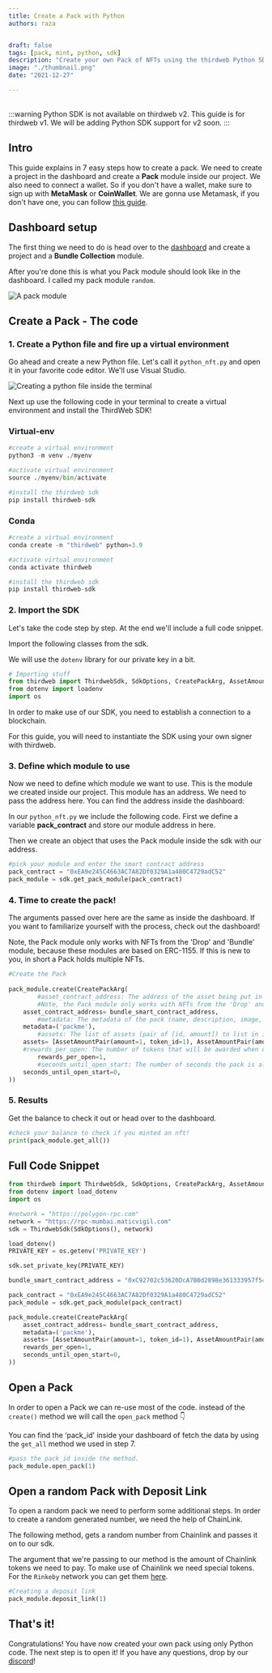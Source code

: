 ```yaml
---
title: Create a Pack with Python
authors: raza


draft: false
tags: [pack, mint, python, sdk]
description: "Create your own Pack of NFTs using the thirdweb Python SDK"
image: "./thumbnail.png"
date: "2021-12-27"

---
```


<br />
:::warning
Python SDK is not available on thirdweb v2. This guide is for thirdweb v1. We will be adding Python SDK support for v2 soon.
:::

## Intro

This guide explains in 7 easy steps how to create a pack. We need to create a project in the dashboard and create a **Pack** module inside our project. We also need to connect a wallet. So if you don't have a wallet, make sure to sign up with **MetaMask** or **CoinWallet**. We are gonna use Metamask, if you don't have one, you can follow [this guide](/guides/create-a-metamask-wallet).

## Dashboard setup

The first thing we need to do is head over to the [dashboard](https://v1.thirdweb.com/dashboard) and create a project and a **Bundle Collection** module. 

After you're done this is what you Pack module should look like in the dashboard. I called my pack module `random`.

![A pack module](./module.png)

## Create a Pack - The code

### 1. Create a Python file and fire up a virtual environment

Go ahead and create a new Python file. Let's call it `python_nft.py` and open it in your favorite code editor. We'll use Visual Studio.

![Creating a python file inside the terminal](./terminal.png)

Next up use the following code in your terminal to create a virtual environment and install the ThirdWeb SDK!

### Virtual-env

```python
#create a virtual environment
python3 -m venv ./myenv

#activate virtual environment
source ./myenv/bin/activate

#install the thirdweb sdk
pip install thirdweb-sdk
```

### Conda

```python
#create a virtual environment
conda create -n "thirdweb" python=3.9

#activate virtual environment
conda activate thirdweb

#install the thirdweb sdk
pip install thirdweb-sdk
```

### 2. Import the SDK

Let's take the code step by step. At the end we'll include a full code snippet.

Import the following classes from the sdk.

We will use the `dotenv` library for our private key in a bit.

```python
# Importing stuff
from thirdweb import ThirdwebSdk, SdkOptions, CreatePackArg, AssetAmountPair
from dotenv import loadenv
import os
```

In order to make use of our SDK, you need to establish a connection to a blockchain.


For this guide, you will need to instantiate the SDK  using your own signer with thirdweb.

### 3. Define which module to use

Now we need to define which module we want to use. This is the module we created inside our project. This module has an address. We need to pass the address here. You can find the address inside the dashboard:

In our `python_nft.py` we include the following code. First we define a variable **pack_contract** and store our module address in here.

Then we create an object that uses the Pack module inside the sdk with our address.

```python
#pick your module and enter the smart contract address
pack_contract = "0xEA9e245C4663AC7A82Df0329A1a480C4729adC52"
pack_module = sdk.get_pack_module(pack_contract)
```

### 4. Time to create the pack!

The arguments passed over here are the same as inside the dashboard. If you want to familiarize yourself with the process, check out the dashboard!

Note, the Pack module only works with NFTs from the 'Drop' and 'Bundle' module, because these modules are based on ERC-1155. If this is new to you, in short a Pack holds multiple NFTs. 

```python
#Create the Pack
    
pack_module.create(CreatePackArg(
		#asset_contract_address: The address of the asset being put in the pack
		#Note, the Pack module only works with NFTs from the 'Drop' and 'Bundle' module
    asset_contract_address= bundle_smart_contract_address,
		#metadata: The metadata of the pack (name, description, image, etc)
    metadata=('packme'),
		#assets: The list of assets (pair of [id, amount]) to list in in the pack
    assets= [AssetAmountPair(amount=1, token_id=1), AssetAmountPair(amount=1, token_id=0)],
    #rewards_per_open: The number of tokens that will be awarded when opening the pack
		rewards_per_open=1,
		#seconds_until_open_start: The number of seconds the pack is allowed to be opened
    seconds_until_open_start=0,
))
```

### 5. Results

Get the balance to check it out or head over to the dashboard.

```python
#check your balance to check if you minted an nft!
print(pack_module.get_all())
```

## Full Code Snippet

```python
from thirdweb import ThirdwebSdk, SdkOptions, CreatePackArg, AssetAmountPair
from dotenv import load_dotenv
import os

#network = "https://polygon-rpc.com"
network = "https://rpc-mumbai.maticvigil.com"
sdk = ThirdwebSdk(SdkOptions(), network)

load_dotenv()
PRIVATE_KEY = os.getenv('PRIVATE_KEY')

sdk.set_private_key(PRIVATE_KEY)

bundle_smart_contract_address = "0xC92702c53620DcA7B0d2898e361333957f547525"

pack_contract = "0xEA9e245C4663AC7A82Df0329A1a480C4729adC52"
pack_module = sdk.get_pack_module(pack_contract)

pack_module.create(CreatePackArg(
    asset_contract_address= bundle_smart_contract_address,
    metadata=('packme'),
    assets= [AssetAmountPair(amount=1, token_id=1), AssetAmountPair(amount=1, token_id=0)],
    rewards_per_open=1,
    seconds_until_open_start=0,
))
```

## Open a Pack

In order to open a Pack we can re-use most of the code. instead of the `create()` method we will call the `open_pack` method 👇

You can find the ‘pack_id' inside your dashboard of fetch the data by using the `get_all` method we used in step 7.

```python
#pass the pack_id inside the method.
pack_module.open_pack(1)
```

## Open a random Pack with Deposit Link

To open a random pack we need to perform some additional steps. In order to create a random generated number, we need the help of ChainLink. 

The following method, gets a random number from Chainlink and passes it on to our sdk. 

The argument that we're passing to our method is the amount of Chainlink tokens we need to pay. To make use of Chainlink we need special tokens. For the `Rinkeby` network you can get them [here](https://faucets.chain.link/rinkeby).

```python
#Creating a deposit link
pack_module.deposit_link(1)
```

## That's it!

Congratulations! You have now created your own pack using only Python code. The next step is to open it!
If you have any questions, drop by our [discord](https://discord.com/invite/thirdweb)!
